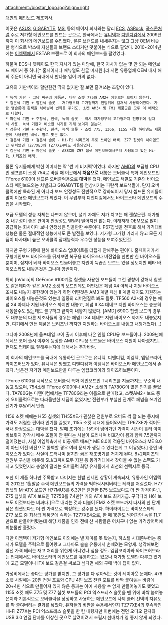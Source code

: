 attachment:/biostar_logo.jpg?align=right

[[대만]]의 [[메인보드]] 제조회사.

이곳은 [[ASUS]], [[GIGABYTE]], [[MSI]] 등의 메이저 회사와는 달리 [[ECS]], [[ASRock]], [[폭스콘]]처럼 주로 저가형 메인보드를 만드는 곳으로, 한국에서는 [[유니텍]]과 [[디앤디컴]]에서 2009년까지 이 회사의 메인보드를 수입했다. 물론 브랜드를 내세우지는 않고 그냥 OEM 비슷한 형식으로 박스에 자신들의 브랜드 스티커만 덧붙이는 식으로 팔았다. 2010~2014년에는 [[이엠텍]]에서 ESTAR 브랜드로 이 회사의 메인보드를 팔았었다.

하물며 ECS나 젯웨이도 한국 지사가 있는 마당에, 한국 지사가 없는 몇 안 되는 메인보드 메이커 중 하나[* 홈페이지나 매뉴얼도 한글 미지원.]라 저런 유통업체 OEM 내지 해외 주문이 아니면 국내에서 만나볼 일이 거의 없다.

고유의 기판색이라 할만한건 딱히 없지만 잘 보면 즐겨쓰는 조합이 있다. 

 * 녹색 기판 - 그냥 싸구려 제품군. 대략 소켓 775와 AM2+ 이후로는 보이지 않는다.
 * 검은색 기판 + 빨간색 슬롯 - 저가형부터 고가형까지 전방위에 걸쳐서 사용되어왔다. 가끔 램슬롯에 흰색을 섞어넣어 변화를 주기도. 소켓 AM3+ 및 FM1 제품군은 모두 이 배색으로 나왔다.
 * 파란색 기판 + 주황색, 흰색, 녹색 슬롯 - 역시 저가형부터 고가형까지 전방위에 걸쳐서 사용. 녹색 기판과 비슷한 시기를 기해 보이지 않는다.
 * 검은색 기판 + 주황색, 흰색, 녹색 슬롯 - 소켓 775, 1366, 1155 시절 하이엔드 제품군에 사용됐던 배색. 별로 멋은 없다.
 * 검은색 기판 + 검은색 슬롯 - Hi-Fi 시리즈에 주로 쓰이던 배색. Z77 칩셋의 하이엔드급 위치였던 TZ77XE3와 TZ77XE4에도 사용되었다.
 * 검은색 기판 + 파란색 슬롯 - A88X와 Z97 칩셋 메인보드에서부터 사용되고 있는 Hi-Fi 시리즈의 배색.

물론 유저들에게 박힌 이미지는 딱 '싼 게 비지떡'이었다. 하지만 [[AMD]]의 보급형 CPU인 셈프론이 소켓 754로 바뀔 때 이곳에서 '''처음으로''' 내놓은 오버클럭 특화 메인보드인 TForce 6100이 셈프론 오버클럭용으로 '''대박'''을 쳤다. 메인보드 색깔도 기존의 바이오스타 메인보드와는 차별되고 GIGABYTE를 연상시키는 파란색 보드색깔에, 단지 오버클럭에만 특화된 게 아니라 보드 안정성도 전반적으로 강화되어서 당시 셈프론 유저들이 많이 이용한 메인보드가 되었다. 이 무렵부터 디앤디컴에서도 바이오스타 메인보드의 수입을 시작했다.

보급 모델의 성능 자체는 나쁘지 않으며, 설계 자체도 저가 치고는 꽤 괜찮은편. 저가형중 내구성이 좋은 편이며 안정성도 별달리 떨어지진 않는다. 이래저래 OEM으로 많이 공급하는 회사이다 보니 안정성은 믿을만한 수준이다. P67칩셋을 전후로 해서 가격대비 성능은 물론 절대적인 성능에서도 큰 발전을 보였다. 저가형 고가형 가리지 않고 모든 제품이 타사대비 높은 오버클럭 잠재능력과 우수한 성능을 보여주었던것. 

하지만 구형 기종에 한해 바이오스 업데이트를 더럽게 안해주는 편이다. 홈페이지가서 구형메인보드 바이오스를 뒤져보면 복구용 바이오스나 버전업을 한번만 한 바이오스들뿐이며, 심지어 베타 바이오스 만들어놓고 지원이 뚝끊긴 보드도 있을 정도지만 베타 바이오스라도 내놓은것은 그나마 양반이다.

특히 [nVidia]의 GeForce 6100계열 칩셋을 사용한 보드들이 그런 경향이 강해서 칩셋도 같은데다가 같은 AM2 소켓의 보드인데도 어떤것은 페넘 X4 아제나 지원 바이오스 조차도 내놓지 못한것이 있는가 하면 어떤것은 AM3 계열 페넘 II 계열 까지도 지원하는 바이오스를 내놓은것도 있는데 일종의 리버젼질로 봐도 될듯. TF560 A2+의 경우는 페넘 X4 아제나 지원 바이오스 까지만 내놓고, 페넘 II X4 데네브 지원 바이오스는 충분히 내놓을수도 있는데도 불구하고 끝까지 내놓지 않았다. [AMD] 690G 칩셋 보드의 경우도 대부분의 다른 제조사들의 경우는 페넘 II X4 데네브 지원 바이오스 까지도 내놓았지만, 여기에서 만든 제품은 브리즈번 까지만 지원하는 바이오스를 내놓고 내팽개쳤다(...)

그나마 2008년에 울프데일 코어 출시 이후에 나온 인텔 CPU용 보드들이나. 2009년에 데네브 코어 출시 이후에 등장한 AMD CPU용 보드들은 바이오스 지원이 나아졌지만... 현재도 업데이트 잘해주는지에 대해서는 추가바람.

이 회사의 메인보드를 국내에 유통하던 곳으로는 유니텍, 디앤디컴, 이엠텍, 엠탑코리아, 와이즈허브가 있다. 유니텍은 망했고 디앤디컴과 이엠텍은 바이오스타 메인보드에서 손뗐다. 남은건 저가형 메인보드만을 다루는 엠탑코리아와 와이즈허브뿐이다.

TForce 6100을 시작으로 오버클럭 특화 메인보드인 T시리즈를 지금까지도 꾸준히 내놓고 있으며, 754소켓 TForce 6100이나 AM2+ 소켓의 TA780G이 많은 인기를 끌었다. TA780G는 디앤디컴에서는 TF780G라는 이름으로 판매했고, 소켓AM2+ 보드 중에 오버클럭으로는 따라올만한 제품이 없었지만 전원부가 부실한 관계로 페넘을 쓰기엔 전기가 후달려서 안습.

1156 소켓 때에는 H55 칩셋의 TH55XE가 괜찮은 전원부로 오버도 썩 잘 되는 동시에 가격도 저렴한 편이라 인기를 끌었고, 1155 소켓 시대에 들어와서는 TP67XE가 적어도 국내 한정으로는 대박을 쳤다. 발매 초기에는 15만이 넘어가던 가격이 시간이 흘러 아이비브릿지 장착시 배수 조절이 안 된다는 사실이 드러나며 비호감이 됨과 함께 7.5만까지 떨어졌는데, 사실 이엠텍측에서 비공개로 배포[* ME 8.0이 적용된 바이오스라 ME 8.0이 아닌 이전 버전으로 롤백할 경우 여러 문제가 생길 수 있다는게 그 이유였다.] 중인 바이오스가 있다는 사실이 드러나며 짧지만 굵은 재조명기를 거치게 된다. 8+2페이즈의 전원부 구성을 비롯해 SLI/크파X 모두 지원 등 동가격대에서 찾아볼 수 없는 스펙도 가지고 있었던지라 총알이 딸리는 오버클럭 희망 유저들에게 최선의 선택지로 등극.

또한 이 제품 하나만 주목받고 나머지는 찬밥 신세인 상황이 계속되자, 유통사인 이엠텍이 2012년 1월말쯤 주력 메인보드들의 가격을 떡하락시켜버리는 테러를 저질렀다. H77 칩셋의 M-ATX 보드인 H77MU3를 6.3만[* 웬만한 B75 보드보다도 더 싼 가격이다.], Z75 칩셋의 ATX 보드인 TZ75B를 7.4만[* 거의 ATX 보드 최저가급. 구닥다리 H61 보드도 이것보다는 비싸다.]으로 내리는 것과 더불어 FM2 소켓 보드까지 타사의 한 단계 낮은 칩셋보다도 더 싼 가격으로 책정하는 강수를 뒀다. 하이라이트는 바이오스타의 Z77 보드 중 최상급 제품군에 속하는 TZ77XE4으로, 한 때 18만도 넘어가던 놈을 11.7만으로 만들어버렸는데 해당 제품을 인하 전에 산 사람들은 어처구니 없는 가격방어력에 피눈물만 흘렸다.

다만 이엠텍이 저가형 메인보드 이외에는 별 재미를 못 봤는지, 하스웰 시대쯤부터는 중저가 모델을 주력으로 들여왔고 그나마도 슬슬 유통에서 손떼려는 모양새. 생각해보면 앞선 가격 테러는 재고 처리를 위한게 아니었나 싶을 정도. 엠탑코리아와 와이즈허브라는 업체에서도 바이오스타의 메인보드를 유통하고는 있으나 저가형 모델만 다루고 있기에 고급 모델이나 ITX 보드 같은걸 써보고 싶다면 해외 구매 밖에 답이 없다.

가성비에서는 좋다는 평가를 받지만, 그 평가를 다 깎아먹는 것이 레이아웃 문제다. 478 소켓 시절에는 20핀 전원 포트와 CPU 4핀 보조 전원 포트를 바짝 붙여놓는 바람에 20+4핀 식으로 만들어져 있지 않은 통짜는 아예 사용할 수 없게 만들어놓기도 했었고 1155 소켓 때도 Z75 및 Z77 칩셋 보드들의 PCI 익스프레스 슬롯을 맨 위에 바싹 붙여놓은지라 기본적으로 오버클럭을 상정하고 사용하는 메인보드에 사제 쿨러 선택의 자유도를 팍 줄여버리는 결과를 낳았다. 유저들의 비판을 수용해서인지 TZ77XE4의 후속작인 Hi-Fi Z77X는 PCI 익스프레스 슬롯을 한 칸 내렸지만 이번에는 전면 오디오 단자와 USB 3.0 연결 단자를 이상한 곳으로 날려버려서 조립시 선배치가 영 좋지 않게 되었다.
